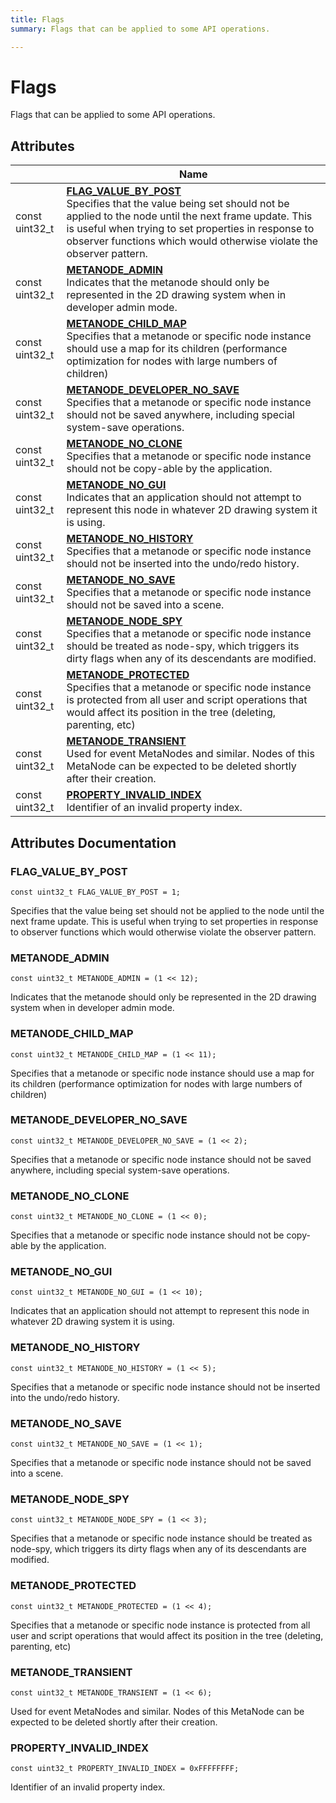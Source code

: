 ```yaml
---
title: Flags
summary: Flags that can be applied to some API operations. 

---
```


# Flags

Flags that can be applied to some API operations. 

## Attributes

|                | Name           |
| -------------- | -------------- |
| const uint32_t | **[FLAG_VALUE_BY_POST](../definitions/group__api__flags.mdx#flag-value-by-post)** <br />Specifies that the value being set should not be applied to the node until the next frame update. This is useful when trying to set properties in response to observer functions which would otherwise violate the observer pattern.  |
| const uint32_t | **[METANODE_ADMIN](../definitions/group__api__flags.mdx#metanode-admin)** <br />Indicates that the metanode should only be represented in the 2D drawing system when in developer admin mode.  |
| const uint32_t | **[METANODE_CHILD_MAP](../definitions/group__api__flags.mdx#metanode-child-map)** <br />Specifies that a metanode or specific node instance should use a map for its children (performance optimization for nodes with large numbers of children)  |
| const uint32_t | **[METANODE_DEVELOPER_NO_SAVE](../definitions/group__api__flags.mdx#metanode-developer-no-save)** <br />Specifies that a metanode or specific node instance should not be saved anywhere, including special system-save operations.  |
| const uint32_t | **[METANODE_NO_CLONE](../definitions/group__api__flags.mdx#metanode-no-clone)** <br />Specifies that a metanode or specific node instance should not be copy-able by the application.  |
| const uint32_t | **[METANODE_NO_GUI](../definitions/group__api__flags.mdx#metanode-no-gui)** <br />Indicates that an application should not attempt to represent this node in whatever 2D drawing system it is using.  |
| const uint32_t | **[METANODE_NO_HISTORY](../definitions/group__api__flags.mdx#metanode-no-history)** <br />Specifies that a metanode or specific node instance should not be inserted into the undo/redo history.  |
| const uint32_t | **[METANODE_NO_SAVE](../definitions/group__api__flags.mdx#metanode-no-save)** <br />Specifies that a metanode or specific node instance should not be saved into a scene.  |
| const uint32_t | **[METANODE_NODE_SPY](../definitions/group__api__flags.mdx#metanode-node-spy)** <br />Specifies that a metanode or specific node instance should be treated as node-spy, which triggers its dirty flags when any of its descendants are modified.  |
| const uint32_t | **[METANODE_PROTECTED](../definitions/group__api__flags.mdx#metanode-protected)** <br />Specifies that a metanode or specific node instance is protected from all user and script operations that would affect its position in the tree (deleting, parenting, etc)  |
| const uint32_t | **[METANODE_TRANSIENT](../definitions/group__api__flags.mdx#metanode-transient)** <br />Used for event MetaNodes and similar. Nodes of this MetaNode can be expected to be deleted shortly after their creation.  |
| const uint32_t | **[PROPERTY_INVALID_INDEX](../definitions/group__api__flags.mdx#property-invalid-index)** <br />Identifier of an invalid property index.  |



## Attributes Documentation

### FLAG_VALUE_BY_POST

```
const uint32_t FLAG_VALUE_BY_POST = 1;
```

Specifies that the value being set should not be applied to the node until the next frame update. This is useful when trying to set properties in response to observer functions which would otherwise violate the observer pattern. 

### METANODE_ADMIN

```
const uint32_t METANODE_ADMIN = (1 << 12);
```

Indicates that the metanode should only be represented in the 2D drawing system when in developer admin mode. 

### METANODE_CHILD_MAP

```
const uint32_t METANODE_CHILD_MAP = (1 << 11);
```

Specifies that a metanode or specific node instance should use a map for its children (performance optimization for nodes with large numbers of children) 

### METANODE_DEVELOPER_NO_SAVE

```
const uint32_t METANODE_DEVELOPER_NO_SAVE = (1 << 2);
```

Specifies that a metanode or specific node instance should not be saved anywhere, including special system-save operations. 

### METANODE_NO_CLONE

```
const uint32_t METANODE_NO_CLONE = (1 << 0);
```

Specifies that a metanode or specific node instance should not be copy-able by the application. 

### METANODE_NO_GUI

```
const uint32_t METANODE_NO_GUI = (1 << 10);
```

Indicates that an application should not attempt to represent this node in whatever 2D drawing system it is using. 

### METANODE_NO_HISTORY

```
const uint32_t METANODE_NO_HISTORY = (1 << 5);
```

Specifies that a metanode or specific node instance should not be inserted into the undo/redo history. 

### METANODE_NO_SAVE

```
const uint32_t METANODE_NO_SAVE = (1 << 1);
```

Specifies that a metanode or specific node instance should not be saved into a scene. 

### METANODE_NODE_SPY

```
const uint32_t METANODE_NODE_SPY = (1 << 3);
```

Specifies that a metanode or specific node instance should be treated as node-spy, which triggers its dirty flags when any of its descendants are modified. 

### METANODE_PROTECTED

```
const uint32_t METANODE_PROTECTED = (1 << 4);
```

Specifies that a metanode or specific node instance is protected from all user and script operations that would affect its position in the tree (deleting, parenting, etc) 

### METANODE_TRANSIENT

```
const uint32_t METANODE_TRANSIENT = (1 << 6);
```

Used for event MetaNodes and similar. Nodes of this MetaNode can be expected to be deleted shortly after their creation. 

### PROPERTY_INVALID_INDEX

```
const uint32_t PROPERTY_INVALID_INDEX = 0xFFFFFFFF;
```

Identifier of an invalid property index. 




